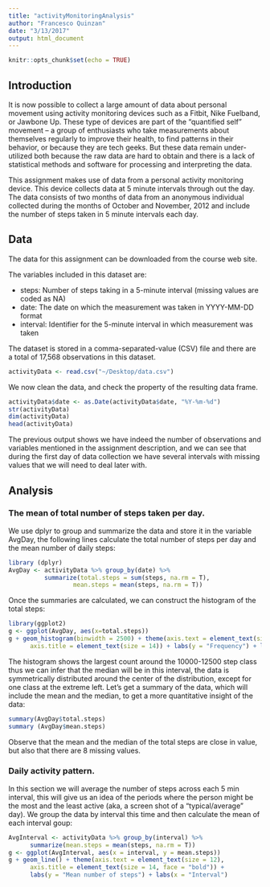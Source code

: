 ```yaml
---
title: "activityMonitoringAnalysis"
author: "Francesco Quinzan"
date: "3/13/2017"
output: html_document
---
```


```r
knitr::opts_chunk$set(echo = TRUE)
```

## Introduction

It is now possible to collect a large amount of data about personal movement using activity monitoring devices such as a Fitbit, Nike Fuelband, or Jawbone Up. These type of devices are part of the “quantified self” movement – a group of enthusiasts who take measurements about themselves regularly to improve their health, to find patterns in their behavior, or because they are tech geeks. But these data remain under-utilized both because the raw data are hard to obtain and there is a lack of statistical methods and software for processing and interpreting the data.

This assignment makes use of data from a personal activity monitoring device. This device collects data at 5 minute intervals through out the day. The data consists of two months of data from an anonymous individual collected during the months of October and November, 2012 and include the number of steps taken in 5 minute intervals each day.

## Data

The data for this assignment can be downloaded from the course web site.

The variables included in this dataset are:

- steps: Number of steps taking in a 5-minute interval (missing values are coded as NA)
- date: The date on which the measurement was taken in YYYY-MM-DD format
- interval: Identifier for the 5-minute interval in which measurement was taken

The dataset is stored in a comma-separated-value (CSV) file and there are a total of 17,568 observations in this dataset.

```r

activityData <- read.csv("~/Desktop/data.csv")
```

We now clean the data, and check the property of the resulting data frame.

```r
activityData$date <- as.Date(activityData$date, "%Y-%m-%d")
str(activityData)
dim(activityData)
head(activityData)
```

The previous output shows we have indeed the number of observations and variables mentioned in the assignment description, and we can see that during the first day of data collection we have several intervals with missing values that we will need to deal later with. 

## Analysis
### The mean of total number of steps taken per day.

We use dplyr to group and summarize the data and store it in the variable AvgDay, the following lines calculate the total number of steps per day and the mean number of daily steps: 

```r
library (dplyr)
AvgDay <- activityData %>% group_by(date) %>%
          summarize(total.steps = sum(steps, na.rm = T), 
                  mean.steps = mean(steps, na.rm = T))
```

Once the summaries are calculated, we can construct the histogram of the total steps:

```r
library(ggplot2)
g <- ggplot(AvgDay, aes(x=total.steps))
g + geom_histogram(binwidth = 2500) + theme(axis.text = element_text(size = 12),  
      axis.title = element_text(size = 14)) + labs(y = "Frequency") + labs(x = "Total steps/day")
```

The histogram shows the largest count around the 10000-12500 step class thus we can infer that the median will be in this interval, the data is symmetrically distributed around the center of the distribution, except for one class at the extreme left. Let's get a summary of the data, which will include the mean and the median, to get a more quantitative insight of the data:

```r
summary(AvgDay$total.steps)
summary (AvgDay$mean.steps)
```

Observe that the mean and the median of the total steps are close in value, but also that there are 8 missing values.

### Daily activity pattern.

In this section we will average the number of steps across each 5 min interval, this will give us an idea of the periods where the person might be the most and the least active (aka, a screen shot of a “typical/average” day). We group the data by interval this time and then calculate the mean of each interval goup:

```r
AvgInterval <- activityData %>% group_by(interval) %>%
      summarize(mean.steps = mean(steps, na.rm = T))
g <- ggplot(AvgInterval, aes(x = interval, y = mean.steps))
g + geom_line() + theme(axis.text = element_text(size = 12), 
      axis.title = element_text(size = 14, face = "bold")) + 
      labs(y = "Mean number of steps") + labs(x = "Interval")
```

